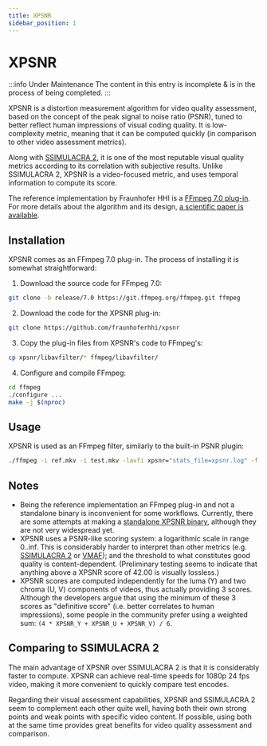 ```yaml
---
title: XPSNR
sidebar_position: 1
---
```


# XPSNR

:::info Under Maintenance
The content in this entry is incomplete & is in the process of being completed.
:::

XPSNR is a distortion measurement algorithm for video quality assessment, based on the concept of the peak signal to noise ratio (PSNR), tuned to better reflect human impressions of visual coding quality.
It is low-complexity metric, meaning that it can be computed quickly (in comparison to other video assessment metrics).

Along with [SSIMULACRA 2](../metrics/SSIMULACRA2.mdx), it is one of the most reputable visual quality metrics according to its correlation with subjective results.
Unlike SSIMULACRA 2, XPSNR is a video-focused metric, and uses temporal information to compute its score.

The reference implementation by Fraunhofer HHI is a [FFmpeg 7.0 plug-in](https://github.com/fraunhoferhhi/xpsnr).
For more details about the algorithm and its design, [a scientific paper is available](https://www.itu.int/pub/S-JOURNAL-ICTS.V3I1-2020-8).

## Installation

XPSNR comes as an FFmpeg 7.0 plug-in. The process of installing it is somewhat straightforward:

1. Download the source code for FFmpeg 7.0:
```bash
git clone -b release/7.0 https://git.ffmpeg.org/ffmpeg.git ffmpeg
```

2. Download the code for the XPSNR plug-in:
```bash
git clone https://github.com/fraunhoferhhi/xpsnr
```

3. Copy the plug-in files from XPSNR's code to FFmpeg's:
```bash
cp xpsnr/libavfilter/* ffmpeg/libavfilter/
```

4. Configure and compile FFmpeg:
```bash
cd ffmpeg
./configure ...
make -j $(nproc)
```

## Usage

XPSNR is used as an FFmpeg filter, similarly to the built-in PSNR plugin:
```bash
./ffmpeg -i ref.mkv -i test.mkv -lavfi xpsnr="stats_file=xpsnr.log" -f null -
```

## Notes

* Being the reference implementation an FFmpeg plug-in and not a standalone binary is inconvenient for some workflows.
Currently, there are some attempts at making a [standalone XPSNR binary](https://github.com/gianni-rosato/sxpsnr), although they are not very widespread yet.
* XPSNR uses a PSNR-like scoring system: a logarithmic scale in range 0..inf.
This is considerably harder to interpret than other metrics (e.g. [SSIMULACRA 2](../metrics/SSIMULACRA2.mdx) or [VMAF](../metrics/VMAF.mdx));
and the threshold to what constitutes good quality is content-dependent.
(Preliminary testing seems to indicate that anything above a XPSNR score of 42.00 is visually lossless.)
* XPSNR scores are computed independently for the luma (Y) and two chroma (U, V) components of videos,
thus actually providing 3 scores.
Although the developers argue that using the minimum of these 3 scores as "definitive score"
(i.e. better correlates to human impressions),
some people in the community prefer using a weighted sum: `(4 * XPSNR_Y + XPSNR_U + XPSNR_V) / 6`.

## Comparing to SSIMULACRA 2

The main advantage of XPSNR over SSIMULACRA 2 is that it is considerably faster to compute.
XPSNR can achieve real-time speeds for 1080p 24 fps video, making it more convenient to quickly compare test encodes.

Regarding their visual assessment capabilities, XPSNR and SSIMULACRA 2 seem to complement each other quite well,
having both their own strong points and weak points with specific video content.
If possible, using both at the same time provides great benefits for video quality assessment and comparison.
